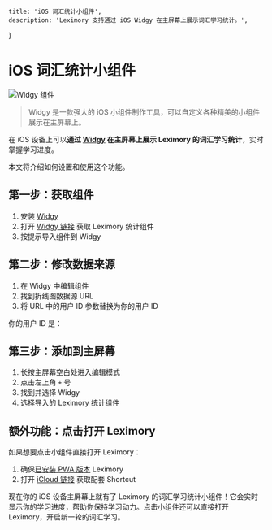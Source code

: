 
    title: 'iOS 词汇统计小组件',
    description: 'Leximory 支持通过 iOS Widgy 在主屏幕上展示词汇学习统计。',
}

# iOS 词汇统计小组件

![Widgy 组件](/ios-widget/screenshot.webp)

> Widgy 是一款强大的 iOS 小组件制作工具，可以自定义各种精美的小组件展示在主屏幕上。


在 iOS 设备上可以**通过 [Widgy](https://apps.apple.com/app/widgy/id1524540481) 在主屏幕上展示 Leximory 的词汇学习统计**，实时掌握学习进度。

本文将介绍如何设置和使用这个功能。

## 第一步：获取组件

1. 安装 [Widgy](https://apps.apple.com/app/widgy/id1524540481)
2. 打开 [Widgy 链接](widgyURL://widgy.icu/api/v1/widgy/9e1ee8d8-815d-4adf-83c9-11aa8a672650) 获取 Leximory 统计组件
3. 按提示导入组件到 Widgy

## 第二步：修改数据来源

1. 在 Widgy 中编辑组件
2. 找到折线图数据源 URL
3. 将 URL 中的用户 ID 参数替换为你的用户 ID

你的用户 ID 是：

<UID />

## 第三步：添加到主屏幕


1. 长按主屏幕空白处进入编辑模式
2. 点击左上角 `+` 号
3. 找到并选择 Widgy
4. 选择导入的 Leximory 统计组件

## 额外功能：点击打开 Leximory

如果想要点击小组件直接打开 Leximory：

1. 确保[已安装 PWA 版本](/blog/install-pwa) Leximory
1. 打开 [iCloud 链接](https://www.icloud.com/shortcuts/98690fe010f14931a8982f7f8d7a02ee) 获取配套 Shortcut

现在你的 iOS 设备主屏幕上就有了 Leximory 的词汇学习统计小组件！它会实时显示你的学习进度，帮助你保持学习动力。点击小组件还可以直接打开 Leximory，开启新一轮的词汇学习。
